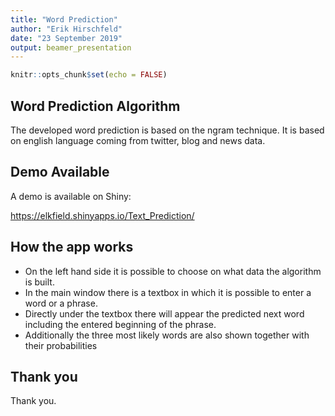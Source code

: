 ---
title: "Word Prediction"
author: "Erik Hirschfeld"
date: "23 September 2019"
output: beamer_presentation
---

```{r setup, include=FALSE}
knitr::opts_chunk$set(echo = FALSE)
```

## Word Prediction Algorithm

The developed word prediction is based on the ngram technique.
It is based on english language coming from twitter, blog and news data.

## Demo Available

A demo is available on Shiny:

[https://elkfield.shinyapps.io/Text_Prediction/](https://elkfield.shinyapps.io/Text_Prediction/)


## How the app works

- On the left hand side it is possible to choose on what data the algorithm is built.
- In the main window there is a textbox in which it is possible to enter a word or a phrase.
- Directly under the textbox there will appear the predicted next word including the entered beginning of the phrase.
- Additionally the three most likely words are also shown together with their probabilities

## Thank you

Thank you.

